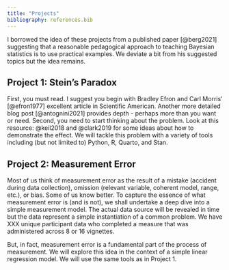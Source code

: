 ```yaml
---
title: "Projects"
bibliography: references.bib
---
```


I borrowed the idea of these projects from a published paper [@berg2021] suggesting that a reasonable pedagogical approach to teaching Bayesian statistics is to use practical examples. We deviate a bit from his suggested topics but the idea remains.

## Project 1: Stein's Paradox

First, you must read. I suggest you begin with Bradley Efron and Carl Morris' [@efron1977] excellent article in Scientific American. Another more detailed blog post [@antognini2021] provides depth - perhaps more than you want or need. Second, you need to start thinking about the problem. Look at this resource: @keil2018 and @clark2019 for some ideas about how to demonstrate the effect. We will tackle this problem with a variety of tools including (but not limited to) Python, R, Quarto, and Stan.

## Project 2: Measurement Error

Most of us think of measurement error as the result of a mistake (accident during data collection), omission (relevant variable, coherent model, range, etc.), or bias.  Some of us know better.  To capture the essence of what measurement error is (and is not), we shall undertake a deep dive into a simple measurement model.  The actual data source will be revealed in time but the data represent a simple instantiation of a common problem.  We have XXX unique participant data who completed a measure that was administered across 8 or 16 vignettes.  

But, in fact, measurement error is a fundamental part of the process of measurement. We will explore this idea in the context of a simple linear regression model. We will use the same tools as in Project 1.
